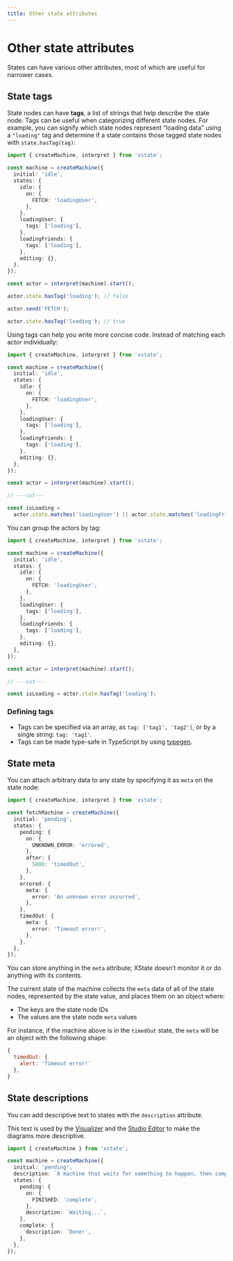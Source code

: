 ```yaml
---
title: Other state attributes
---
```


# Other state attributes

States can have various other attributes, most of which are useful for narrower cases.

## State tags

<!-- deps: ["parent-and-child-states", "intro-to-state-api"] -->

State nodes can have **tags**, a list of strings that help describe the state node. Tags can be useful when categorizing different state nodes. For example, you can signify which state nodes represent “loading data” using a `"loading"` tag and determine if a state contains those tagged state nodes with `state.hasTag(tag)`:

```ts twoslash
import { createMachine, interpret } from 'xstate';

const machine = createMachine({
  initial: 'idle',
  states: {
    idle: {
      on: {
        FETCH: 'loadingUser',
      },
    },
    loadingUser: {
      tags: ['loading'],
    },
    loadingFriends: {
      tags: ['loading'],
    },
    editing: {},
  },
});

const actor = interpret(machine).start();

actor.state.hasTag('loading'); // false

actor.send('FETCH');

actor.state.hasTag('loading'); // true
```

Using tags can help you write more concise code. Instead of matching each actor individually:

```ts twoslash
import { createMachine, interpret } from 'xstate';

const machine = createMachine({
  initial: 'idle',
  states: {
    idle: {
      on: {
        FETCH: 'loadingUser',
      },
    },
    loadingUser: {
      tags: ['loading'],
    },
    loadingFriends: {
      tags: ['loading'],
    },
    editing: {},
  },
});

const actor = interpret(machine).start();

// ---cut---

const isLoading =
  actor.state.matches('loadingUser') || actor.state.matches('loadingFriends');
```

You can group the actors by tag:

```ts twoslash
import { createMachine, interpret } from 'xstate';

const machine = createMachine({
  initial: 'idle',
  states: {
    idle: {
      on: {
        FETCH: 'loadingUser',
      },
    },
    loadingUser: {
      tags: ['loading'],
    },
    loadingFriends: {
      tags: ['loading'],
    },
    editing: {},
  },
});

const actor = interpret(machine).start();

// ---cut---

const isLoading = actor.state.hasTag('loading');
```

### Defining tags

- Tags can be specified via an array, as `tag: ['tag1', 'tag2']`, or by a single string: `tag: 'tag1'`.
- Tags can be made type-safe in TypeScript by using [typegen](/typescript/typegen).

## State meta

<!-- deps: ["states","intro-to-state-api","after","transitioning-to-nodes-by-id"] -->

You can attach arbitrary data to any state by specifying it as `meta` on the state node:

```ts twoslash
import { createMachine, interpret } from 'xstate';

const fetchMachine = createMachine({
  initial: 'pending',
  states: {
    pending: {
      on: {
        UNKNOWN_ERROR: 'errored',
      },
      after: {
        5000: 'timedOut',
      },
    },
    errored: {
      meta: {
        error: 'An unknown error occurred',
      },
    },
    timedOut: {
      meta: {
        error: 'Timeout error!',
      },
    },
  },
});
```

You can store anything in the `meta` attribute; XState doesn’t monitor it or do anything with its contents.

The current state of the machine collects the `meta` data of all of the state nodes, represented by the state value, and places them on an object where:

- The keys are the state node IDs
- The values are the state node `meta` values

For instance, if the machine above is in the `timedOut` state, the `meta` will be an object with the following shape:

```js
{
  timedOut: {
    alert: 'Timeout error!'
  },
}
```

## State descriptions

<!-- deps: ["parent-and-child-states"] -->

You can add descriptive text to states with the `description` attribute.

This text is used by the [Visualizer](/tools/visualizer) and the [Studio Editor](/studio) to make the diagrams more descriptive.

```ts twoslash
import { createMachine } from 'xstate';

const machine = createMachine({
  initial: 'pending',
  description: `A machine that waits for something to happen, then completes`,
  states: {
    pending: {
      on: {
        FINISHED: 'complete',
      },
      description: `Waiting...`,
    },
    complete: {
      description: `Done!`,
    },
  },
});
```
